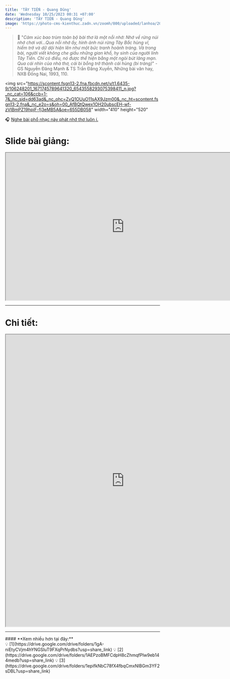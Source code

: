 ```yaml
---
title: 'TÂY TIẾN - Quang Dũng'
date: 'Wednesday 10/25/2023 00:31 +07:00'
description: 'TÂY TIẾN - Quang Dũng'
image: 'https://photo-cms-kienthuc.zadn.vn/zoomh/800/uploaded/lanhoa/2021_06_17/tinh_em/bat-mi-tinh-em-xanh-roi-roi-lang-man-cua-nha-tho-ho-ngoc-son-Hinh-9.jpeg'
---
```


> 📝 "_Cảm xúc bao trùm toàn bộ bài thơ là một nỗi nhớ: Nhớ về rừng núi nhớ chơi vơi...Qua nỗi nhớ ấy, hình ảnh núi rừng Tây Bắc hùng vĩ, hiểm trở và dữ dội hiện lên như một bức tranh hoành tráng. Và trong bài, người viết không che giấu những gian khổ, hy sinh của người lính Tây Tiến. Chỉ có điều, nó được thể hiện bằng một ngòi bút lãng mạn. Qua cái nhìn của nhà thơ, cái bi bỗng trở thành cái hùng (bi tráng)_" - GS Nguyễn Đăng Mạnh & TS Trần Đăng Xuyền, Những bài văn hay, NXB Đồng Nai, 1993, 110.

<img
   src="https://scontent.fsgn13-2.fna.fbcdn.net/v/t1.6435-9/106248201_1671745789641320_6543558293075398411_n.jpg?_nc_cat=106&ccb=1-7&_nc_sid=dd63ad&_nc_ohc=ZvQ1OUuO11sAX9Jzm00&_nc_ht=scontent.fsgn13-2.fna&_nc_e2o=s&oh=00_AfBQtQwex1OH20ubscEH-wf-zVIBmPZ19hpjF-fj3eMB5A&oe=655DB058"
   width="410"
   height="520"
></img>

️🎧 [Nghe bài phổ nhạc này phát nhớ thơ luôn í.](https://youtu.be/EROV5XRfZro?si=h_ItXnx5XSPcxD9l)

# **Slide bài giảng:**

<iframe
   src="https://drive.google.com/file/d/1AAfGWEfzPmOATrXIZv950lqY68sBMaBc/preview"
   width="770"
   height="480"
   allow="autoplay"
></iframe>

---

# **Chi tiết:**

<iframe
   src="https://drive.google.com/file/d/1EMswc5_-lXnwfpqFHQM0d_CGu6JuRR1N/preview"
   width="770"
   height="950"
   allow="autoplay"
></iframe>

---
<div className="bg-[#ffefef] w-fit px-2 py-0 space-y-0 rounded-lg mt-4 mx-auto">
#### **Xem nhiều hơn tại đây:**
</div>

<div className="flex align-middle justify-center m-auto">
💡 [1](https://drive.google.com/drive/folders/1gA-niEtyCVjm4hYNGSluT9FXqPrNydbs?usp=share_link)
💡 [2](https://drive.google.com/drive/folders/1AEPzoBMFCdpH8cZhmqfPlw9eb144medb?usp=share_link)
💡 [3](https://drive.google.com/drive/folders/1epifkNbC78fX4fbqCmxNlBGm3YF2sDBL?usp=share_link)
</div>